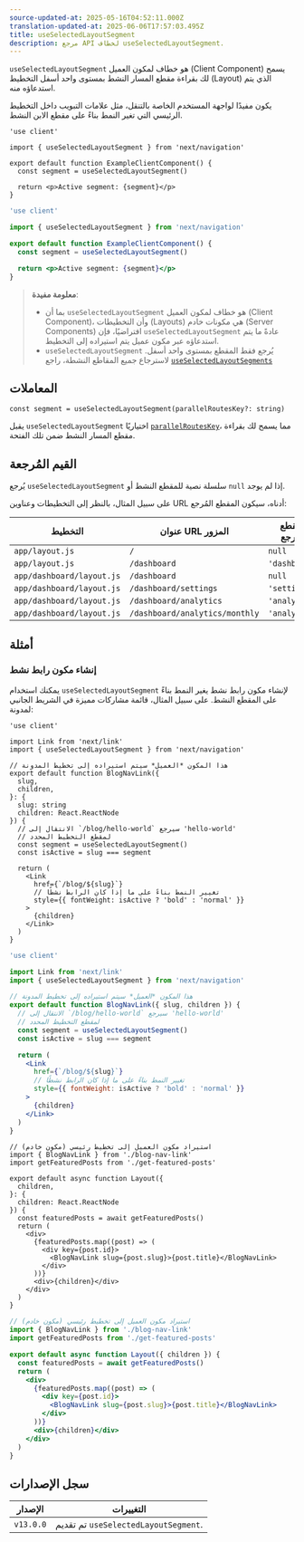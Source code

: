 ```yaml
---
source-updated-at: 2025-05-16T04:52:11.000Z
translation-updated-at: 2025-06-06T17:57:03.495Z
title: useSelectedLayoutSegment
description: مرجع API لخطاف useSelectedLayoutSegment.
---
```


`useSelectedLayoutSegment` هو خطاف لمكون العميل (Client Component) يسمح لك بقراءة مقطع المسار النشط بمستوى واحد أسفل التخطيط (Layout) الذي يتم استدعاؤه منه.

يكون مفيدًا لواجهة المستخدم الخاصة بالتنقل، مثل علامات التبويب داخل التخطيط الرئيسي التي تغير النمط بناءً على مقطع الابن النشط.

```tsx filename="app/example-client-component.tsx" switcher
'use client'

import { useSelectedLayoutSegment } from 'next/navigation'

export default function ExampleClientComponent() {
  const segment = useSelectedLayoutSegment()

  return <p>Active segment: {segment}</p>
}
```

```jsx filename="app/example-client-component.js" switcher
'use client'

import { useSelectedLayoutSegment } from 'next/navigation'

export default function ExampleClientComponent() {
  const segment = useSelectedLayoutSegment()

  return <p>Active segment: {segment}</p>
}
```

> **معلومة مفيدة**:
>
> - بما أن `useSelectedLayoutSegment` هو خطاف لمكون العميل (Client Component)، وأن التخطيطات (Layouts) هي مكونات خادم (Server Components) افتراضيًا، فإن `useSelectedLayoutSegment` عادةً ما يتم استدعاؤه عبر مكون عميل يتم استيراده إلى التخطيط.
> - `useSelectedLayoutSegment` يُرجع فقط المقطع بمستوى واحد أسفل. لاسترجاع جميع المقاطع النشطة، راجع [`useSelectedLayoutSegments`](/docs/app/api-reference/functions/use-selected-layout-segments)

## المعاملات

```tsx
const segment = useSelectedLayoutSegment(parallelRoutesKey?: string)
```

يقبل `useSelectedLayoutSegment` اختياريًا [`parallelRoutesKey`](/docs/app/building-your-application/routing/parallel-routes#useselectedlayoutsegments)، مما يسمح لك بقراءة مقطع المسار النشط ضمن تلك الفتحة.

## القيم المُرجعة

يُرجع `useSelectedLayoutSegment` سلسلة نصية للمقطع النشط أو `null` إذا لم يوجد.

على سبيل المثال، بالنظر إلى التخطيطات وعناوين URL أدناه، سيكون المقطع المُرجع:

| التخطيط                    | عنوان URL المزور                 | المقطع المُرجع |
| ------------------------- | ------------------------------ | ---------------- |
| `app/layout.js`           | `/`                            | `null`           |
| `app/layout.js`           | `/dashboard`                   | `'dashboard'`    |
| `app/dashboard/layout.js` | `/dashboard`                   | `null`           |
| `app/dashboard/layout.js` | `/dashboard/settings`          | `'settings'`     |
| `app/dashboard/layout.js` | `/dashboard/analytics`         | `'analytics'`    |
| `app/dashboard/layout.js` | `/dashboard/analytics/monthly` | `'analytics'`    |

## أمثلة

### إنشاء مكون رابط نشط

يمكنك استخدام `useSelectedLayoutSegment` لإنشاء مكون رابط نشط يغير النمط بناءً على المقطع النشط. على سبيل المثال، قائمة مشاركات مميزة في الشريط الجانبي لمدونة:

```tsx filename="app/blog/blog-nav-link.tsx" switcher
'use client'

import Link from 'next/link'
import { useSelectedLayoutSegment } from 'next/navigation'

// هذا المكون *العميل* سيتم استيراده إلى تخطيط المدونة
export default function BlogNavLink({
  slug,
  children,
}: {
  slug: string
  children: React.ReactNode
}) {
  // الانتقال إلى `/blog/hello-world` سيرجع 'hello-world'
  // لمقطع التخطيط المحدد
  const segment = useSelectedLayoutSegment()
  const isActive = slug === segment

  return (
    <Link
      href={`/blog/${slug}`}
      // تغيير النمط بناءً على ما إذا كان الرابط نشطًا
      style={{ fontWeight: isActive ? 'bold' : 'normal' }}
    >
      {children}
    </Link>
  )
}
```

```jsx filename="app/blog/blog-nav-link.js" switcher
'use client'

import Link from 'next/link'
import { useSelectedLayoutSegment } from 'next/navigation'

// هذا المكون *العميل* سيتم استيراده إلى تخطيط المدونة
export default function BlogNavLink({ slug, children }) {
  // الانتقال إلى `/blog/hello-world` سيرجع 'hello-world'
  // لمقطع التخطيط المحدد
  const segment = useSelectedLayoutSegment()
  const isActive = slug === segment

  return (
    <Link
      href={`/blog/${slug}`}
      // تغيير النمط بناءً على ما إذا كان الرابط نشطًا
      style={{ fontWeight: isActive ? 'bold' : 'normal' }}
    >
      {children}
    </Link>
  )
}
```

```tsx filename="app/blog/layout.tsx" switcher
// استيراد مكون العميل إلى تخطيط رئيسي (مكون خادم)
import { BlogNavLink } from './blog-nav-link'
import getFeaturedPosts from './get-featured-posts'

export default async function Layout({
  children,
}: {
  children: React.ReactNode
}) {
  const featuredPosts = await getFeaturedPosts()
  return (
    <div>
      {featuredPosts.map((post) => (
        <div key={post.id}>
          <BlogNavLink slug={post.slug}>{post.title}</BlogNavLink>
        </div>
      ))}
      <div>{children}</div>
    </div>
  )
}
```

```jsx filename="app/blog/layout.js" switcher
// استيراد مكون العميل إلى تخطيط رئيسي (مكون خادم)
import { BlogNavLink } from './blog-nav-link'
import getFeaturedPosts from './get-featured-posts'

export default async function Layout({ children }) {
  const featuredPosts = await getFeaturedPosts()
  return (
    <div>
      {featuredPosts.map((post) => (
        <div key={post.id}>
          <BlogNavLink slug={post.slug}>{post.title}</BlogNavLink>
        </div>
      ))}
      <div>{children}</div>
    </div>
  )
}
```

## سجل الإصدارات

| الإصدار   | التغييرات                                |
| --------- | -------------------------------------- |
| `v13.0.0` | تم تقديم `useSelectedLayoutSegment`. |